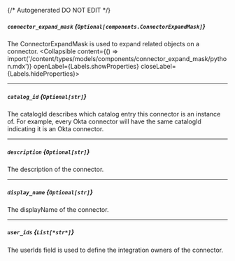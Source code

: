 {/* Autogenerated DO NOT EDIT  */}

##### `connector_expand_mask` *{`Optional[components.ConnectorExpandMask]`}*
The ConnectorExpandMask is used to expand related objects on a connector.
<Collapsible content={() => import('/content/types/models/components/connector_expand_mask/python.mdx')} openLabel={Labels.showProperties} closeLabel={Labels.hideProperties}>
</Collapsible>

---
##### `catalog_id` *{`Optional[str]`}*
The catalogId describes which catalog entry this connector is an instance of. For example, every Okta connector will have the same catalogId indicating it is an Okta connector.

---
##### `description` *{`Optional[str]`}*
The description of the connector.

---
##### `display_name` *{`Optional[str]`}*
The displayName of the connector.

---
##### `user_ids` *{`List[*str*]`}*
The userIds field is used to define the integration owners of the connector.


